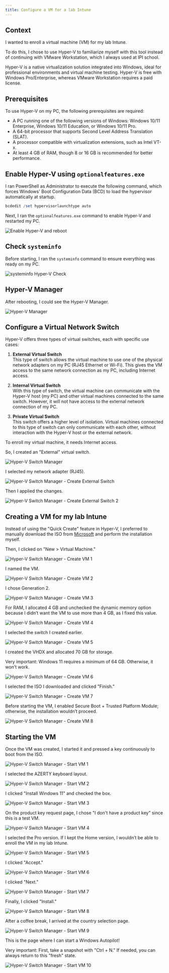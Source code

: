 ```yaml
---  
title: Configure a VM for a lab Intune  
---
```


## Context

I wanted to enroll a virtual machine (VM) for my lab Intune.

To do this, I chose to use Hyper-V to familiarize myself with this tool instead of continuing with VMware Workstation, which I always used at IPI school.

<Callout title="Key Takeaway">  
Hyper-V is a native virtualization solution integrated into Windows, ideal for professional environments and virtual machine testing. Hyper-V is free with Windows Pro/Enterprise, whereas VMware Workstation requires a paid license.  
</Callout>

## Prerequisites

To use Hyper-V on my PC, the following prerequisites are required:

- A PC running one of the following versions of Windows: Windows 10/11 Enterprise, Windows 10/11 Education, or Windows 10/11 Pro.  
- A 64-bit processor that supports Second Level Address Translation (SLAT).  
- A processor compatible with virtualization extensions, such as Intel VT-x.  
- At least 4 GB of RAM, though 8 or 16 GB is recommended for better performance.  

## Enable Hyper-V using `optionalfeatures.exe`

I ran PowerShell as Administrator to execute the following command, which forces Windows' Boot Configuration Data (BCD) to load the hypervisor automatically at startup.

```ps1
bcdedit /set hypervisorlaunchtype auto
```

Next, I ran the `optionalfeatures.exe` command to enable Hyper-V and restarted my PC.

![Enable Hyper-V and reboot](/images/intune/hyper-v/turn-on-hyper-v.png)

## Check `systeminfo`

Before starting, I ran the `systeminfo` command to ensure everything was ready on my PC.

![systeminfo Hyper-V Check](/images/intune/hyper-v/systeminfo.png)

## Hyper-V Manager

After rebooting, I could see the Hyper-V Manager.

![Hyper-V Manager](/images/intune/hyper-v/hyper-v-manager.png)

## Configure a Virtual Network Switch

Hyper-V offers three types of virtual switches, each with specific use cases:

1. **External Virtual Switch**  
   This type of switch allows the virtual machine to use one of the physical network adapters on my PC (RJ45 Ethernet or Wi-Fi). This gives the VM access to the same network connection as my PC, including Internet access.

2. **Internal Virtual Switch**  
   With this type of switch, the virtual machine can communicate with the Hyper-V host (my PC) and other virtual machines connected to the same switch. However, it will not have access to the external network connection of my PC.

3. **Private Virtual Switch**  
   This switch offers a higher level of isolation. Virtual machines connected to this type of switch can only communicate with each other, without interaction with the Hyper-V host or the external network.

To enroll my virtual machine, it needs Internet access.  

So, I created an "External" virtual switch.

![Hyper-V Switch Manager](/images/intune/hyper-v/hyper-v-switch-manager.png)

I selected my network adapter (RJ45).

![Hyper-V Switch Manager - Create External Switch](/images/intune/hyper-v/hyper-v-switch-ext.png)

Then I applied the changes.

![Hyper-V Switch Manager - Create External Switch 2](/images/intune/hyper-v/hyper-v-switch-ext-apply.png)

## Creating a VM for my lab Intune

Instead of using the "Quick Create" feature in Hyper-V, I preferred to manually download the ISO from [Microsoft](https://www.microsoft.com/en-us/software-download/windows11) and perform the installation myself.

Then, I clicked on "New > Virtual Machine."

![Hyper-V Switch Manager - Create VM 1](/images/intune/hyper-v/hyper-v-create-vm-1.png)

I named the VM.

![Hyper-V Switch Manager - Create VM 2](/images/intune/hyper-v/hyper-v-create-vm-2.png)

I chose Generation 2.

![Hyper-V Switch Manager - Create VM 3](/images/intune/hyper-v/hyper-v-create-vm-3.png)

For RAM, I allocated 4 GB and unchecked the dynamic memory option because I didn’t want the VM to use more than 4 GB, as I fixed this value.

![Hyper-V Switch Manager - Create VM 4](/images/intune/hyper-v/hyper-v-create-vm-4.png)

I selected the switch I created earlier.

![Hyper-V Switch Manager - Create VM 5](/images/intune/hyper-v/hyper-v-create-vm-5.png)

I created the VHDX and allocated 70 GB for storage.

<Callout type="warn">  
Very important: Windows 11 requires a minimum of 64 GB. Otherwise, it won’t work.  
</Callout>

![Hyper-V Switch Manager - Create VM 6](/images/intune/hyper-v/hyper-v-create-vm-6.png)

I selected the ISO I downloaded and clicked "Finish."

![Hyper-V Switch Manager - Create VM 7](/images/intune/hyper-v/hyper-v-create-vm-7.png)

Before starting the VM, I enabled Secure Boot + Trusted Platform Module; otherwise, the installation wouldn’t proceed.

![Hyper-V Switch Manager - Create VM 8](/images/intune/hyper-v/hyper-v-create-vm-8.png)

## Starting the VM

Once the VM was created, I started it and pressed a key continuously to boot from the ISO.

![Hyper-V Switch Manager - Start VM 1](/images/intune/hyper-v/hyper-v-start-vm-1v2.png)

I selected the AZERTY keyboard layout.

![Hyper-V Switch Manager - Start VM 2](/images/intune/hyper-v/hyper-v-start-vm-2.png)

I clicked "Install Windows 11" and checked the box.

![Hyper-V Switch Manager - Start VM 3](/images/intune/hyper-v/hyper-v-start-vm-3.png)

On the product key request page, I chose "I don't have a product key" since this is a test VM.

![Hyper-V Switch Manager - Start VM 4](/images/intune/hyper-v/hyper-v-start-vm-4.png)

I selected the Pro version. If I kept the Home version, I wouldn’t be able to enroll the VM in my lab Intune.

![Hyper-V Switch Manager - Start VM 5](/images/intune/hyper-v/hyper-v-start-vm-5.png)

I clicked "Accept."

![Hyper-V Switch Manager - Start VM 6](/images/intune/hyper-v/hyper-v-start-vm-6.png)

I clicked "Next."

![Hyper-V Switch Manager - Start VM 7](/images/intune/hyper-v/hyper-v-start-vm-7.png)

Finally, I clicked "Install."

![Hyper-V Switch Manager - Start VM 8](/images/intune/hyper-v/hyper-v-start-vm-8.png)

After a coffee break, I arrived at the country selection page.

![Hyper-V Switch Manager - Start VM 9](/images/intune/hyper-v/hyper-v-start-vm-9.png)

This is the page where I can start a Windows Autopilot!

<Callout type="warn">  
Very important: First, take a snapshot with "Ctrl + N." If needed, you can always return to this "fresh" state.  
</Callout>

![Hyper-V Switch Manager - Start VM 10](/images/intune/hyper-v/hyper-v-start-vm-10.png)